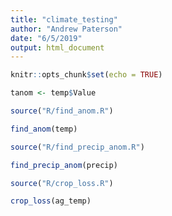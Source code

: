 ```yaml
---
title: "climate_testing"
author: "Andrew Paterson"
date: "6/5/2019"
output: html_document
---
```


```r
knitr::opts_chunk$set(echo = TRUE)
```

```r

tanom <- temp$Value


```

```r

source("R/find_anom.R")

find_anom(temp)
```

``` r
source("R/find_precip_anom.R")

find_precip_anom(precip)

```
```r
source("R/crop_loss.R")

crop_loss(ag_temp)

```

